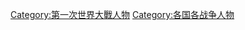 {{Commonscat|People associated with World War I by country}}

[[Category:第一次世界大戰人物|Category:第一次世界大戰人物]]
[[Category:各国各战争人物|Category:各国各战争人物]]